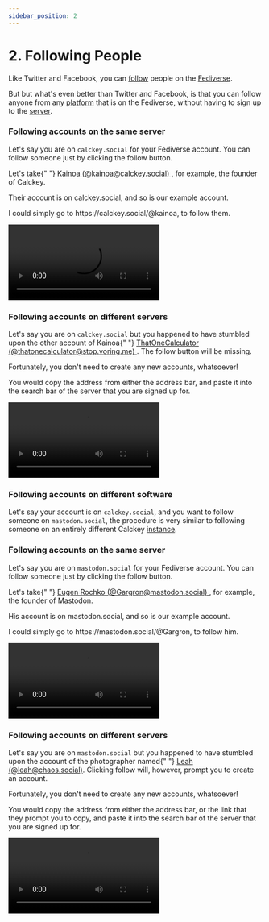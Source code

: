 ```yaml
---
sidebar_position: 2
---
```


# 2. Following People

Like Twitter and Facebook, you can [follow](/docs/glossary/follow) people on the [Fediverse](/docs/glossary/fediverse).

But but what's even better than Twitter and Facebook, is that you can follow anyone from any [platform](/docs/glossary/platform) that is on the Fediverse, without having to sign up to the [server](/docs/glossary/server).


<Tabs>
	<TabItem value="calckey" label="Calckey" default>
		<div>
			<h3>Following accounts on the same server</h3>
			<p>
				Let's say you are on <code>calckey.social</code> for your Fediverse
				account. You can follow someone just by clicking the follow button.
			</p>
			<p>
				Let's take{" "}
				<a href="https://calckey.social/@kainoa">
					Kainoa (@kainoa@calckey.social)
				</a>
				, for example, the founder of Calckey.
			</p>
			<p>Their account is on calckey.social, and so is our example account.</p>
			<p>
				I could simply go to https://calckey.social/@kainoa, to follow them.
			</p>
			<p>
				<video
					play
					controls
					playsinline
					src={followKainoa}
					style={{ maxWidth: 520 }}
				/>
			</p>
			<h3>Following accounts on different servers</h3>
			<p>
				Let's say you are on <code>calckey.social</code> but you happened to
				have stumbled upon the other account of Kainoa{" "}
				<a href="https://chaos.social/@leah">
					ThatOneCalculator (@thatonecalculator@stop.voring.me)
				</a>
				. The follow button will be missing.
			</p>
			<p>Fortunately, you don't need to create any new accounts, whatsoever!</p>
			<p>
				You would copy the address from either the address bar, and paste it
				into the search bar of the server that you are signed up for.
			</p>
			<p>
				<video
					play
					controls
					playsinline
					src={followThatOneCalculator}
					style={{ maxWidth: 520 }}
				/>
			</p>
			<h3>Following accounts on different software</h3>
			<p>
				Let's say your account is on <code>calckey.social</code>, and you want
				to follow someone on <code>mastodon.social</code>, the procedure is very
				similar to following someone on an entirely different Calckey
				<a href="/docs/glossary/instance">instance</a>.
			</p>
		</div>
	</TabItem>
	<TabItem value="mastodon" label="Mastodon">
		<div>
			<h3>Following accounts on the same server</h3>
			<p>
				Let's say you are on <code>mastodon.social</code> for your Fediverse
				account. You can follow someone just by clicking the follow button.
			</p>
			<p>
				Let's take{" "}
				<a href="https://mastodon.social/@Gargron">
					Eugen Rochko (@Gargron@mastodon.social)
				</a>
				, for example, the founder of Mastodon.
			</p>
			<p>His account is on mastodon.social, and so is our example account.</p>
			<p>
				I could simply go to https://mastodon.social/@Gargron, to follow him.
			</p>
			<p>
				<video
					play
					controls
					playsinline
					src={followEugenRochkoVideo}
					style={{ maxWidth: 520 }}
				/>
			</p>
			<h3>Following accounts on different servers</h3>
			<p>
				Let's say you are on <code>mastodon.social</code> but you happened to
				have stumbled upon the account of the photographer named{" "}
				<a href="https://chaos.social/@leah">Leah (@leah@chaos.social)</a>.
				Clicking follow will, however, prompt you to create an account.
			</p>
			<p>Fortunately, you don't need to create any new accounts, whatsoever!</p>
			<p>
				You would copy the address from either the address bar, or the link that
				they prompt you to copy, and paste it into the search bar of the server
				that you are signed up for.
			</p>
			<p>
				<video
					play
					controls
					playsinline
					src={followLeah}
					style={{ maxWidth: 400 }}
				/>
			</p>
		</div>
	</TabItem>
</Tabs>
